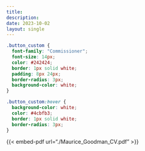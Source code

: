 ```yaml
---
title: 
description: 
date: 2023-10-02
layout: single
---
```


```css
.button_custom {
  font-family: "Commissioner";
  font-size: 14px;
  color: #242424;
  border: 1px solid white;
  padding: 8px 24px;
  border-radius: 3px;
  background-color: white;
}

.button_custom:hover {
  background-color: white;
  color: #4cbfb3;
  border: 1px solid white;
  border-radius: 3px;
}
```

{{< embed-pdf url="./Maurice_Goodman_CV.pdf" >}}
